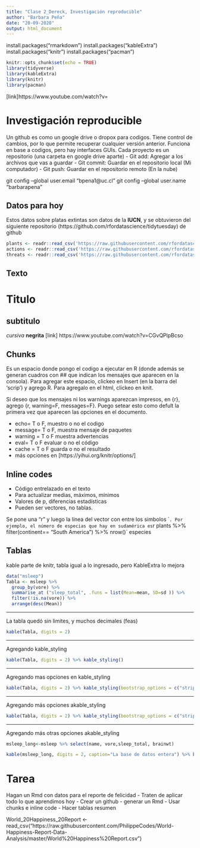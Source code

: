 ```yaml
---
title: "Clase 2_Dereck, Investigación reproducible"
author: "Barbara Peña"
date: "20-09-2020"
output: html_document
---
```



install.packages("rmarkdown")
install.packages("kableExtra")
install.packages("knitr")
install.packages("pacman")

```r
knitr::opts_chunk$set(echo = TRUE)
library(tidyverse)
library(kableExtra)
library(knitr)
library(pacman)
```

[link]https://www.youtube.com/watch?v=

# Investigación reproducible 

Un github es como un google drive o dropox para codigos. Tiene control de cambios, por lo que permite recuperar cualquier versión anterior. Funciona en base a codigos, pero hay interfaces GUIs. Cada proyecto es un repositorio (una carpeta en google drive aparte)
- Git add: Agregar a los archivos que vas a guardar
- Git commit: Guardar en el repositorio local (Mi computador)
- Git push: Guardar en el repositorio remoto (En la nube)


git config --global user.email "bpena1@uc.cl"
git config --global user.name "barbarapena"

## Datos para hoy
Estos datos sobre platas extintas son datos de la **IUCN**, y se obtuvieron del siguiente repositorio (https://github.com/rfordatascience/tidytuesday) de github
```r
plants <- readr::read_csv('https://raw.githubusercontent.com/rfordatascience/tidytuesday/master/data/2020/2020-08-18/plants.csv')
actions <- readr::read_csv('https://raw.githubusercontent.com/rfordatascience/tidytuesday/master/data/2020/2020-08-18/actions.csv')
threats <- readr::read_csv('https://raw.githubusercontent.com/rfordatascience/tidytuesday/master/data/2020/2020-08-18/threats.csv') 

```

## Texto

# Titulo
## subtitulo
*cursiva*
**negrita**
[link] https://www.youtube.com/watch?v=CGvQPlpBcso

## Chunks
Es un espacio donde pongo el codigo a ejecutar en R (donde además se generan cuadros con ## que indican los mensajes que aparecen en la consola). Para agregar este espacio, clickeo en Insert (en la barra del 'scrip') y agrego R. Para agregalo en el html, clickeo en knit. 

Si deseo que los mensajes ni los warnings aparezcan impresos, en {r}, agrego {r, warning=F, messages=F}.
Puego setear esto como defult la primera vez que aparecen las opciones en el documento. 

- echo= T o F, muestro o no el codigo
- message= T o F, muestra mensaje de paquetes
- warning = T o F muestra advertencias
- eval= T o F evaluar o no el código
- cache = T o F guarda o no el resultado
- más opciones en [https://yihui.org/knitr/options/]

## Inline codes
- Código entrelazado en el texto
- Para actualizar medias, máximos, mínimos
- Valores de p, diferencias estadísticas
- Pueden ser vectores, no tablas.

Se pone una "r" y luego la línea del vector con entre los simbolos ``.
Por ejemplo, el número de especias que hay en sudamérica es `r plants %>% filter(continent== "South America") %>% nrow()` especies 

## Tablas
kable parte de knitr, tabla igual a lo ingresado, pero KableExtra lo mejora



```r
data("msleep")
Tabla <- msleep %>%  
  group_by(vore) %>% 
  summarise_at ("sleep_total", .funs = list(Mean=mean, SD=sd )) %>%  
  filter(!is.na(vore)) %>% 
  arrange(desc(Mean))

```
_______________________________________________________________________
La tabla quedó sin limites, y muchos decimales (feas)

```r
kable(Tabla, digits = 2)
```
__________________________________________________________________________

Agregando kable_styling

```r
kable(Tabla, digits = 2) %>% kable_styling()
```
__________________________________________________________________________
Agregando mas opciones en kable_styling

```r
kable(Tabla, digits = 2) %>% kable_styling(bootstrap_options = c("striped", "hover", "condensed"))
```
___________________________________________________________________________
Agregando más opciones akable_styling
```r
kable(Tabla, digits = 2) %>% kable_styling(bootstrap_options = c("striped", "hover", "condensed"), full_width = F)
```
___________________________________________________________________________
Agregando más otras opciones akable_styling
```r
msleep_long<-msleep %>% select(name, vore,sleep_total, brainwt)

kable(msleep_long, digits = 2, caption="La base de datos entera") %>% kable_styling(bootstrap_options = c("striped", "hover", "condensed"), full_width = F) %>% scroll_box(width = "800px",height = "200px")
```


# Tarea 
Hagan un Rmd con datos para el reporte de felicidad
- Traten de aplicar todo lo que aprendimos hoy
- Crear un github
- generar un Rmd
- Usar chunks e inline code
- Hacer tablas resumen

World_20Happiness_20Report <- read_csv("https://raw.githubusercontent.com/PhilippeCodes/World-Happiness-Report-Data-Analysis/master/World%20Happiness%20Report.csv")

